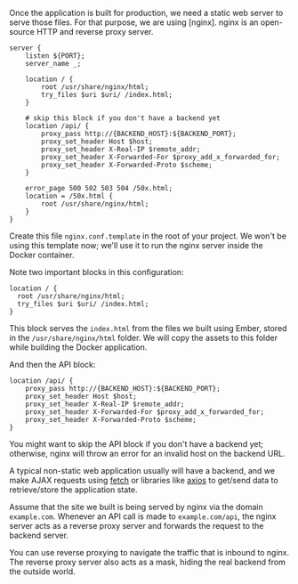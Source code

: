 Once the application is built for production, we need a static web server to serve those files. For that purpose, we are
using [nginx]. nginx is an open-source HTTP and reverse proxy server.

```nginx nginx.conf.template
server {
    listen ${PORT};
    server_name _;

    location / {
        root /usr/share/nginx/html;
        try_files $uri $uri/ /index.html;
    }

    # skip this block if you don't have a backend yet
    location /api/ {
        proxy_pass http://{BACKEND_HOST}:${BACKEND_PORT};
        proxy_set_header Host $host;
        proxy_set_header X-Real-IP $remote_addr;
        proxy_set_header X-Forwarded-For $proxy_add_x_forwarded_for;
        proxy_set_header X-Forwarded-Proto $scheme;
    }

    error_page 500 502 503 504 /50x.html;
    location = /50x.html {
        root /usr/share/nginx/html;
    }
}
```

Create this file `nginx.conf.template` in the root of your project. We won't be using this template now; we'll use it to
run the nginx server inside the Docker container.

Note two important blocks in this configuration:

```nginx
location / {
  root /usr/share/nginx/html;
  try_files $uri $uri/ /index.html;
}
```

This block serves the `index.html` from the files we built using Ember, stored in the `/usr/share/nginx/html` folder. We
will copy the assets to this folder while building the Docker application.

And then the API block:

```nginx
location /api/ {
    proxy_pass http://{BACKEND_HOST}:${BACKEND_PORT};
    proxy_set_header Host $host;
    proxy_set_header X-Real-IP $remote_addr;
    proxy_set_header X-Forwarded-For $proxy_add_x_forwarded_for;
    proxy_set_header X-Forwarded-Proto $scheme;
}
```

<Note>
  You might want to skip the API block if you don't have a backend yet; otherwise, nginx will throw an error for an
  invalid host on the backend URL.
</Note>

A typical non-static web application usually will have a backend, and we make AJAX requests using
[fetch](https://developer.mozilla.org/en-US/docs/Web/API/Fetch_API) or libraries like
[axios](https://axios-http.com/docs/intro) to get/send data to retrieve/store the application state.

Assume that the site we built is being served by nginx via the domain `example.com`. Whenever an API call is made to
`example.com/api`, the nginx server acts as a reverse proxy server and forwards the request to the backend server.

You can use reverse proxying to navigate the traffic that is inbound to nginx. The reverse proxy server also acts as a
mask, hiding the real backend from the outside world.
